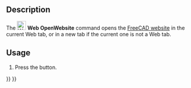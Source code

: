 <languages/>

{{Docnav
|[[Web_BrowserSetURL|BrowserSetURL]]
|[[Web_BrowserBack|BrowserBack]]
|[[Web_Workbench|Web]]
|IconL=Web_BrowserSetURL.svg
|IconR=Web_BrowserBack.svg
|IconC=Workbench_Web.svg
}}

{{GuiCommand
|Name=Web OpenWebsite
|MenuLocation=
|Workbenches=[[Web_Workbench|Web]], [[Start_Workbench|Start]]
|SeeAlso=[[Web_BrowserSetURL|Web BrowserSetURL]]
}}

==Description== 

The [[Image:Web_OpenWebsite.svg|24px]] '''Web OpenWebsite''' command opens the [https://freecadweb.org FreeCAD website] in the current Web tab, or in a new tab if the current one is not a Web tab.

==Usage==

# Press the {{Button|[[Image:Web_OpenWebsite.svg|16px]] [[Web_OpenWebsite|Open website...]]}} button.


{{Docnav
|[[Web_BrowserSetURL|BrowserSetURL]]
|[[Web_BrowserBack|BrowserBack]]
|[[Web_Workbench|Web]]
|IconL=Web_BrowserSetURL.svg
|IconR=Web_BrowserBack.svg
|IconC=Workbench_Web.svg
}}

{{Web Tools navi{{#translation:}}}}
{{Userdocnavi{{#translation:}}}}